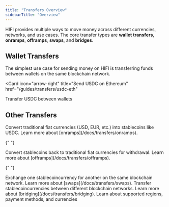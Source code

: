 ```yaml
---
title: "Transfers Overview"
sidebarTitle: "Overview"
---
```


HIFI provides multiple ways to move money across different currencies, networks, and use cases. The core transfer types are **wallet transfers**, **onramps**, **offramps**, **swaps**, and **bridges**.

## Wallet Transfers

The simplest use case for sending money on HIFI is transferring funds between wallets on the same blockchain network.

<Card
  icon="arrow-right"
  title="Send USDC on Ethereum"
  href="/guides/transfers/usdc-eth"
>
  Transfer USDC between wallets
</Card>

## Other Transfers

<AccordionGroup>
  <Accordion title="Onramps - Convert Fiat to Stablecoins">
    Convert traditional fiat currencies (USD, EUR, etc.) into stablecoins like USDC. Learn more about [onramps](/docs/transfers/onramps).
  </Accordion>

{" "}

<Accordion title="Offramps - Convert Stablecoins to Fiat">
  Convert stablecoins back to traditional fiat currencies for withdrawal. Learn
  more about [offramps](/docs/transfers/offramps).
</Accordion>

{" "}

<Accordion title="Swaps - Exchange stablecoincurrencies">
  Exchange one stablecoincurrency for another on the same blockchain network.
  Learn more about [swaps](/docs/transfers/swaps).
</Accordion>

  <Accordion title="Bridges - Move Assets Across Chains">
    Transfer stablecoincurrencies between different blockchain networks. Learn more about [bridging](/docs/transfers/bridging).
  </Accordion>
</AccordionGroup>

<Card icon="globe" title="Supported Currencies" href="/docs/currencies">
  Learn about supported regions, payment methods, and currencies
</Card>
